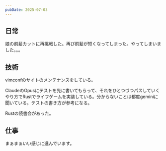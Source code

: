```yaml
---
pubDate: 2025-07-03
---
```



## 日常

娘の前髪カットに再挑戦した。再び前髪が短くなってしまった。やってしまいました。。。


## 技術

vimconfのサイトのメンテナンスをしている。

ClaudeのOpusにテストを先に書いてもらって、それをひとつづつパスしていくやり方でRustでライフゲームを実装している。分からないことは都度geminiに聞いている。テストの書き方が参考になる。


Rustの読書会があった。


## 仕事

まぁまぁいい感じに進んでいます。

